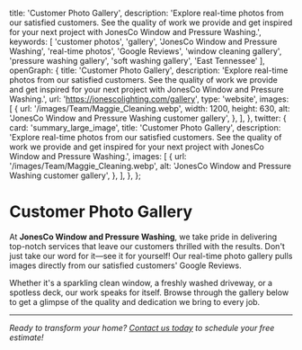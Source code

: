 
  title: 'Customer Photo Gallery',
  description:
    'Explore real-time photos from our satisfied customers. See the quality of work we provide and get inspired for your next project with JonesCo Window and Pressure Washing.',
  keywords: [
    'customer photos',
    'gallery',
    'JonesCo Window and Pressure Washing',
    'real-time photos',
    'Google Reviews',
    'window cleaning gallery',
    'pressure washing gallery',
    'soft washing gallery',
    'East Tennessee'
  ],
  openGraph: {
    title: 'Customer Photo Gallery',
    description:
      'Explore real-time photos from our satisfied customers. See the quality of work we provide and get inspired for your next project with JonesCo Window and Pressure Washing.',
    url: 'https://jonescolighting.com/gallery',
    type: 'website',
    images: [
      {
        url: '/images/Team/Maggie_Cleaning.webp',
        width: 1200,
        height: 630,
        alt: 'JonesCo Window and Pressure Washing customer gallery',
      },
    ],
  },
  twitter: {
    card: 'summary_large_image',
    title: 'Customer Photo Gallery',
    description:
      'Explore real-time photos from our satisfied customers. See the quality of work we provide and get inspired for your next project with JonesCo Window and Pressure Washing.',
    images: [
      {
        url: '/images/Team/Maggie_Cleaning.webp',
        alt: 'JonesCo Window and Pressure Washing customer gallery',
      },
    ],
  },
};

# Customer Photo Gallery

At **JonesCo Window and Pressure Washing**, we take pride in delivering top-notch services that leave our customers thrilled with the results. Don't just take our word for it—see it for yourself! Our real-time photo gallery pulls images directly from our satisfied customers' Google Reviews.

Whether it's a sparkling clean window, a freshly washed driveway, or a spotless deck, our work speaks for itself. Browse through the gallery below to get a glimpse of the quality and dedication we bring to every job.

<GoogleReviewsGallery />

---

*Ready to transform your home? [Contact us today](https://jonescolighting.com/contact) to schedule your free estimate!*
